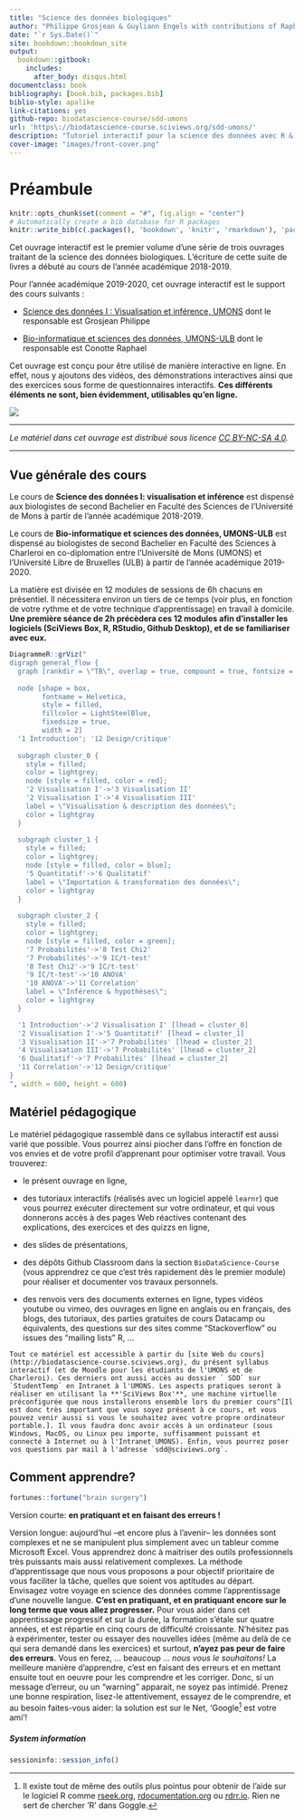 ```yaml
--- 
title: "Science des données biologiques"
author: "Philippe Grosjean & Guyliann Engels with contributions of Raphael Conotte"
date: "`r Sys.Date()`"
site: bookdown::bookdown_site
output:
  bookdown::gitbook:
    includes:
      after_body: disqus.html
documentclass: book
bibliography: [book.bib, packages.bib]
biblio-style: apalike
link-citations: yes
github-repo: biodatascience-course/sdd-umons
url: 'https\://biodatascience-course.sciviews.org/sdd-umons/'
description: "Tutoriel interactif pour la science des données avec R & SciViews-R."
cover-image: "images/front-cover.png"
---
```


# Préambule {-}

```r
knitr::opts_chunk$set(comment = "#", fig.align = "center")
# Automatically create a bib database for R packages
knitr::write_bib(c(.packages(), 'bookdown', 'knitr', 'rmarkdown'), 'packages.bib')
```

 
Cet ouvrage interactif est le premier volume d'une série de trois ouvrages traitant de la science des données biologiques. L'écriture de cette suite de livres a débuté au cours de l'année académique 2018-2019. 

Pour l'année académique 2019-2020, cet ouvrage interactif est le support des cours suivants :

- [Science des données I : Visualisation et inférence, UMONS](http://applications.umons.ac.be/web/fr/pde/2019-2020/ue/US-B2-SCBIOL-006-M.htm) dont le responsable est Grosjean Philippe

- [Bio-informatique et sciences des données, UMONS-ULB](http://applications.umons.ac.be/web/fr/pde/2019-2020/ue/US-B2-SCBIOC-926-C.htm) dont le responsable est Conotte Raphael

Cet ouvrage est conçu pour être utilisé de manière interactive en ligne. En effet, nous y ajoutons des vidéos, des démonstrations interactives ainsi que des exercices sous forme de questionnaires interactifs. **Ces différents éléments ne sont, bien évidemment, utilisables qu'en ligne.**

![](images/front-cover.png)

----

_Le matériel dans cet ouvrage est distribué sous licence [CC BY-NC-SA 4.0](https://creativecommons.org/licenses/by-nc-sa/4.0/deed.fr)._

----


## Vue générale des cours {-}

Le cours de  **Science des données I: visualisation et inférence**  est dispensé aux biologistes de second Bachelier en Faculté des Sciences de l'Université de Mons à partir de l'année académique 2018-2019.

Le cours de **Bio-informatique et sciences des données, UMONS-ULB** est dispensé au biologistes de second Bachelier en Faculté des Sciences à Charleroi en co-diplomation entre l'Université de Mons (UMONS) et l'Université Libre de Bruxelles (ULB) à partir de l'année académique 2019-2020.

La matière est divisée en 12 modules de sessions de 6h chacuns en présentiel. Il nécessitera environ un tiers de ce temps (voir plus, en fonction de votre rythme et de votre technique d'apprentissage) en travail à domicile. **Une première séance de 2h précèdera ces 12 modules afin d'installer les logiciels (SciViews Box, R, RStudio, Github Desktop), et de se familiariser avec eux.**

```r
DiagrammeR::grViz("
digraph general_flow {
  graph [rankdir = \"TB\", overlap = true, compount = true, fontsize = 10]
  
  node [shape = box,
        fontname = Helvetica,
        style = filled,
        fillcolor = LightSteelBlue,
        fixedsize = true,
        width = 2]
  '1 Introduction'; '12 Design/critique'
  
  subgraph cluster_0 {
    style = filled;
    color = lightgrey;
    node [style = filled, color = red];
    '2 Visualisation I'->'3 Visualisation II'
    '2 Visualisation I'->'4 Visualisation III'
    label = \"Visualisation & description des données\";
    color = lightgray
  }
  
  subgraph cluster_1 {
    style = filled;
    color = lightgrey;
    node [style = filled, color = blue];
    '5 Quantitatif'->'6 Qualitatif'
    label = \"Importation & transformation des données\";
    color = lightgray
  }
  
  subgraph cluster_2 {
    style = filled;
    color = lightgrey;
    node [style = filled, color = green];
    '7 Probabilités'->'8 Test Chi2'
    '7 Probabilités'->'9 IC/t-test'
    '8 Test Chi2'->'9 IC/t-test'
    '9 IC/t-test'->'10 ANOVA'
    '10 ANOVA'->'11 Correlation'
    label = \"Inférence & hypothèses\";
    color = lightgray
  }

  '1 Introduction'->'2 Visualisation I' [lhead = cluster_0]
  '2 Visualisation I'->'5 Quantitatif' [lhead = cluster_1]
  '3 Visualisation II'->'7 Probabilités' [lhead = cluster_2]
  '4 Visualisation III'->'7 Probabilités' [lhead = cluster_2]
  '6 Qualitatif'->'7 Probabilités' [lhead = cluster_2]
  '11 Correlation'->'12 Design/critique'
}
", width = 600, height = 600)
```


## Matériel pédagogique {-}

Le matériel pédagogique rassemblé dans ce syllabus interactif est aussi varié que possible. Vous pourrez ainsi piocher dans l'offre en fonction de vos envies et de votre profil d'apprenant pour optimiser votre travail. Vous trouverez:

- le présent ouvrage en ligne,

- des tutoriaux interactifs (réalisés avec un logiciel appelé `learnr`) que vous pourrez exécuter directement sur votre ordinateur, et qui vous donnerons accès à des pages Web réactives contenant des explications, des exercices et des quizzs en ligne,

- des slides de présentations,

- des dépôts Github Classroom dans la section `BioDataScience-Course` (vous apprendrez ce que c'est très rapidement dès le premier module) pour réaliser et documenter vos travaux personnels.

- des renvois vers des documents externes en ligne, types vidéos youtube ou vimeo, des ouvrages en ligne en anglais ou en français, des blogs, des tutoriaux, des parties gratuites de cours Datacamp ou équivalents, des questions sur des sites comme "Stackoverflow" ou issues des "mailing lists" R, ...

```block
Tout ce matériel est accessible à partir du [site Web du cours](http://biodatascience-course.sciviews.org), du présent syllabus interactif (et de Moodle pour les étudiants de l'UMONS et de Charleroi). Ces derniers ont aussi accès au dossier ` SDD` sur `StudentTemp` en Intranet à l'UMONS. Les aspects pratiques seront à réaliser en utilisant la **'SciViews Box'**, une machine virtuelle préconfigurée que nous installerons ensemble lors du premier cours^[Il est donc très important que vous soyez présent à ce cours, et vous pouvez venir aussi si vous le souhaitez avec votre propre ordinateur portable.]. Il vous faudra donc avoir accès à un ordinateur (sous Windows, MacOS, ou Linux peu importe, suffisamment puissant et connecté à Internet ou à l'Intranet UMONS). Enfin, vous pourrez poser vos questions par mail à l'adresse `sdd@sciviews.org`.
```


## Comment apprendre? {-}

```r
fortunes::fortune("brain surgery")
```

Version courte: **en pratiquant et en faisant des erreurs !**

Version longue: aujourd'hui --et encore plus à l'avenir-- les données sont complexes et ne se manipulent plus simplement avec un tableur comme Microsoft Excel. Vous apprendrez donc à maitriser des outils professionnels très puissants mais aussi relativement complexes. La méthode d'apprentissage que nous vous proposons a pour objectif prioritaire de vous faciliter la tâche, quelles que soient vos aptitudes au départ. Envisagez votre voyage en science des données comme l'apprentissage d'une nouvelle langue. **C'est en pratiquant, et en pratiquant encore sur le long terme que vous allez progresser.** Pour vous aider dans cet apprentissage progressif et sur la durée, la formation s'étale sur quatre années, et est répartie en cinq cours de difficulté croissante. N'hésitez pas à expérimenter, tester ou essayer des nouvelles idées (même au delà de ce qui sera demandé dans les exercices) et surtout, **n'ayez pas peur de faire des erreurs**. Vous en ferez, ... beaucoup ... _nous vous le souhaitons!_ La meilleure manière d'apprendre, c'est en faisant des erreurs et en mettant ensuite tout en oeuvre pour les comprendre et les corriger. Donc, si un message d'erreur, ou un "warning" apparait, ne soyez pas intimidé. Prenez une bonne respiration, lisez-le attentivement, essayez de le comprendre, et au besoin faites-vous aider: la solution est sur le Net, 'Google^[Il existe tout de même des outils plus pointus pour obtenir de l'aide sur le logiciel R comme [rseek.org](https://rseek.org), [rdocumentation.org](https://www.rdocumentation.org) ou [rdrr.io](https://rdrr.io). Rien ne sert de chercher 'R' dans Goggle.] est votre ami'!


##### System information {-}

```r
sessioninfo::session_info()
```
